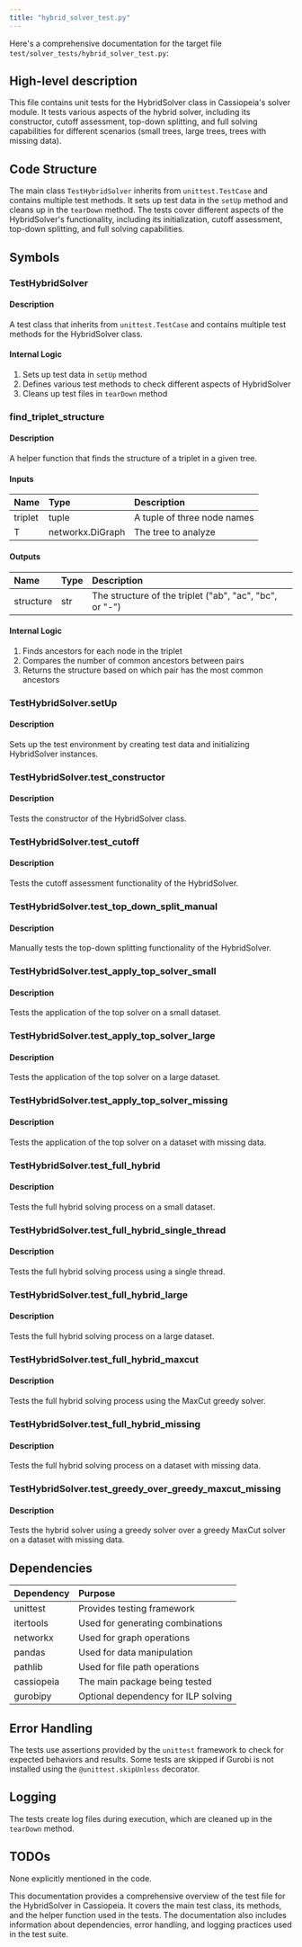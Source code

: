 ```yaml
---
title: "hybrid_solver_test.py"
---
```


Here's a comprehensive documentation for the target file `test/solver_tests/hybrid_solver_test.py`:

## High-level description
This file contains unit tests for the HybridSolver class in Cassiopeia's solver module. It tests various aspects of the hybrid solver, including its constructor, cutoff assessment, top-down splitting, and full solving capabilities for different scenarios (small trees, large trees, trees with missing data).

## Code Structure
The main class `TestHybridSolver` inherits from `unittest.TestCase` and contains multiple test methods. It sets up test data in the `setUp` method and cleans up in the `tearDown` method. The tests cover different aspects of the HybridSolver's functionality, including its initialization, cutoff assessment, top-down splitting, and full solving capabilities.

## Symbols

### TestHybridSolver
#### Description
A test class that inherits from `unittest.TestCase` and contains multiple test methods for the HybridSolver class.

#### Internal Logic
1. Sets up test data in `setUp` method
2. Defines various test methods to check different aspects of HybridSolver
3. Cleans up test files in `tearDown` method

### find_triplet_structure
#### Description
A helper function that finds the structure of a triplet in a given tree.

#### Inputs
| Name | Type | Description |
|:-----|:-----|:------------|
| triplet | tuple | A tuple of three node names |
| T | networkx.DiGraph | The tree to analyze |

#### Outputs
| Name | Type | Description |
|:-----|:-----|:------------|
| structure | str | The structure of the triplet ("ab", "ac", "bc", or "-") |

#### Internal Logic
1. Finds ancestors for each node in the triplet
2. Compares the number of common ancestors between pairs
3. Returns the structure based on which pair has the most common ancestors

### TestHybridSolver.setUp
#### Description
Sets up the test environment by creating test data and initializing HybridSolver instances.

### TestHybridSolver.test_constructor
#### Description
Tests the constructor of the HybridSolver class.

### TestHybridSolver.test_cutoff
#### Description
Tests the cutoff assessment functionality of the HybridSolver.

### TestHybridSolver.test_top_down_split_manual
#### Description
Manually tests the top-down splitting functionality of the HybridSolver.

### TestHybridSolver.test_apply_top_solver_small
#### Description
Tests the application of the top solver on a small dataset.

### TestHybridSolver.test_apply_top_solver_large
#### Description
Tests the application of the top solver on a large dataset.

### TestHybridSolver.test_apply_top_solver_missing
#### Description
Tests the application of the top solver on a dataset with missing data.

### TestHybridSolver.test_full_hybrid
#### Description
Tests the full hybrid solving process on a small dataset.

### TestHybridSolver.test_full_hybrid_single_thread
#### Description
Tests the full hybrid solving process using a single thread.

### TestHybridSolver.test_full_hybrid_large
#### Description
Tests the full hybrid solving process on a large dataset.

### TestHybridSolver.test_full_hybrid_maxcut
#### Description
Tests the full hybrid solving process using the MaxCut greedy solver.

### TestHybridSolver.test_full_hybrid_missing
#### Description
Tests the full hybrid solving process on a dataset with missing data.

### TestHybridSolver.test_greedy_over_greedy_maxcut_missing
#### Description
Tests the hybrid solver using a greedy solver over a greedy MaxCut solver on a dataset with missing data.

## Dependencies
| Dependency | Purpose |
|:-----------|:--------|
| unittest | Provides testing framework |
| itertools | Used for generating combinations |
| networkx | Used for graph operations |
| pandas | Used for data manipulation |
| pathlib | Used for file path operations |
| cassiopeia | The main package being tested |
| gurobipy | Optional dependency for ILP solving |

## Error Handling
The tests use assertions provided by the `unittest` framework to check for expected behaviors and results. Some tests are skipped if Gurobi is not installed using the `@unittest.skipUnless` decorator.

## Logging
The tests create log files during execution, which are cleaned up in the `tearDown` method.

## TODOs
None explicitly mentioned in the code.

This documentation provides a comprehensive overview of the test file for the HybridSolver in Cassiopeia. It covers the main test class, its methods, and the helper function used in the tests. The documentation also includes information about dependencies, error handling, and logging practices used in the test suite.